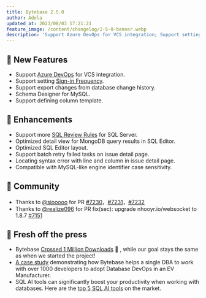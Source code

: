 ```yaml
---
title: Bytebase 2.5.0
author: Adela
updated_at: 2023/08/03 17:21:21
feature_image: /content/changelog/2-5-0-banner.webp
description: 'Support Azure DevOps for VCS integration; Support setting Sign-in Frequency'
---
```


## 🚀 New Features

- Support [Azure DevOps](/vcs-integration/azure-devops/) for VCS integration.
- Support setting [Sign-in Frequency](/administration/sign-in-restriction/#sign-in-frequency).
- Support export changes from database change history.
- Schema Designer for MySQL.
- Support defining column template.

## 🎄 Enhancements

- Support more [SQL Review Rules](/sql-review/review-rules/) for SQL Server.
- Optimized detail view for MongoDB query results in SQL Editor.
- Optimized SQL Editor layout.
- Support batch retry failed tasks on issue detail page.
- Locating syntax error with line and column in issue detail page.
- Compatible with MySQL-like engine identifier case sensitivity.

## 🎠 Community

- Thanks to [@siooooo](https://github.com/siooooo) for PR [#7230](https://github.com/bytebase/bytebase/pull/7230)，[#7231](https://github.com/bytebase/bytebase/pull/7231)，[#7232](https://github.com/bytebase/bytebase/pull/7232)
- Thanks to [@realize096](https://github.com/realize096) for PR fix(sec): upgrade nhooyr.io/websocket to 1.8.7 [#7151](https://github.com/bytebase/bytebase/pull/7151)

## 📰 Fresh off the press

- Bytebase [Crossed 1 Million Downloads](/blog/one-million-downloads/) 🎉 , while our goal stays the same as when we started the project!
- [A case study](/blog/ev-manufacturer-case-study/) demonstrating how Bytebase helps a single DBA to work with over 1000 developers to adopt Database DevOps in an EV Manufacturer.
- SQL AI tools can significantly boost your productivity when working with databases. Here are the [top 5 SQL AI tools](/blog/top-sql-ai-tools/) on the market.

<IncludeBlock url="/docs/get-started/install/install-upgrade"></IncludeBlock>
